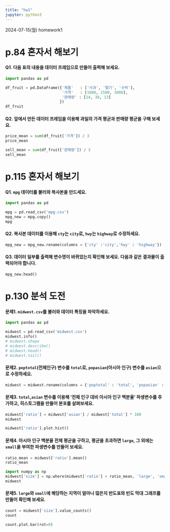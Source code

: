 ```yaml
---
title: "hw1"
jupyter: python3
---
```

2024-07-15(월) homework1

# p.84 혼자서 해보기

#### Q1. 다음 표의 내용을 데이터 프레임으로 만들어 출력해 보세요.

```python
import pandas as pd

df_fruit = pd.DataFrame({'제품'   : ['사과', '딸기', '수박'],
                         '가격'   : [1800, 1500, 3000],
                         '판매량' : [24, 38, 13]
                        })
df_fruit
```

#### Q2. 앞에서 만든 데이터 프레임을 이용해 과일의 가격 평균과 판매량 평균을 구해 보세요.

```python
price_mean = sum(df_fruit['가격']) / 3
price_mean
```
```python
sell_mean = sum(df_fruit['판매량']) / 3
sell_mean
```

# p.115 혼자서 해보기

#### Q1. `mpg` 데이터를 불러와 복사본을 만드세요.
```python
import pandas as pd

mpg = pd.read_csv('mpg.csv')
mpg_new = mpg.copy()
mpg
```
#### Q2. 복사본 데이터를 이용해 `cty`는 `city`로, `hwy`는 `highway`로 수정하세요.
```python
mpg_new = mpg_new.rename(columns = {'cty' :'city','hwy' : 'highway'})
```
#### Q3. 데이터 일부를 출력해 변수명이 바뀌었는지 확인해 보세요. 다음과 같은 결과물이 출력되어야 합니다.
```python
mpg_new.head()
```
# p.130 분석 도전

#### 문제1. `midwest.csv`를 불러와 데이터 특징을 파악하세요.
```python
import pandas as pd

midwest = pd.read_csv('midwest.csv')
midwest.info()
# midwest.shape
# midwest.describe()
# midwest.head()
# midwest.tail()
```
#### 문제2. `poptotal`(전체인구) 변수를 `total`로, `popasian`(아시아 인구) 변수를 `asian`으로 수정하세요.
```python
midwest = midwest.rename(columns = {'poptotal' : 'total', 'popasian' : 'asian'})
```

#### 문제3. `total`,`asian` 변수를 이용해 '전체 인구 대비 아시아 인구 백분율' 파생변수를 추가하고, 히스토그램을 만들어 분포를 살펴보세요.
```python
midwest['ratio'] = midwest['asian'] / midwest['total'] * 100
midwest
```
```python
midwest['ratio'].plot.hist()
```
#### 문제4. 아시아 인구 백분율 전체 평균을 구하고, 평균을 초과하면 `large`, 그 외에는 `small`을 부여한 파생변수를 만들어 보세요.
```python
ratio_mean = midwest['ratio'].mean()
ratio_mean
```
```python
import numpy as np
midwest['size'] = np.where(midwest['ratio'] > ratio_mean, 'large', 'small')
midwest
```
#### 문제5. `large`와 `small`에 해당하는 지역이 얼마나 많은지 반도표와 빈도 막대 그래프를 만들어 확인해 보세요.
```python
count = midwest['size'].value_counts()
count
```
```python
count.plot.bar(rot=0)
```

